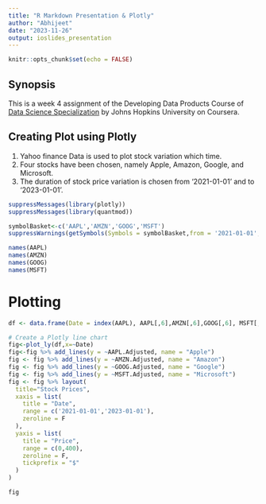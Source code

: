 ```yaml
---
title: "R Markdown Presentation & Plotly"
author: "Abhijeet"
date: "2023-11-26"
output: ioslides_presentation
---
```


```r
knitr::opts_chunk$set(echo = FALSE)
```

## Synopsis
This is a week 4 assignment of the Developing Data Products Course of [Data Science Specialization](https://www.coursera.org/specializations/jhu-data-science) by Johns Hopkins University on Coursera.

## Creating Plot using Plotly
1. Yahoo finance Data is used to plot stock variation which time.
2. Four stocks have been chosen, namely Apple, Amazon, Google, and Microsoft.
3. The duration of stock price variation is chosen from '2021-01-01' and to '2023-01-01'.
```r
suppressMessages(library(plotly))
suppressMessages(library(quantmod))
```
```r
symbolBasket<-c('AAPL','AMZN','GOOG','MSFT')
suppressWarnings(getSymbols(Symbols = symbolBasket,from = '2021-01-01', to = '2023-01-01'))
```
```r
names(AAPL)
names(AMZN)
names(GOOG)
names(MSFT)
```
# Plotting
```r
df <- data.frame(Date = index(AAPL), AAPL[,6],AMZN[,6],GOOG[,6], MSFT[,6])

# Create a Plotly line chart
fig<-plot_ly(df,x=~Date)
fig<-fig %>% add_lines(y = ~AAPL.Adjusted, name = "Apple")
fig <- fig %>% add_lines(y = ~AMZN.Adjusted, name = "Amazon")
fig <- fig %>% add_lines(y = ~GOOG.Adjusted, name = "Google")
fig <- fig %>% add_lines(y = ~MSFT.Adjusted, name = "Microsoft")
fig <- fig %>% layout(
  title="Stock Prices",
  xaxis = list(
    title = "Date",
    range = c('2021-01-01','2023-01-01'), 
    zeroline = F
  ),
  yaxis = list(
    title = "Price",
    range = c(0,400),
    zeroline = F,
    tickprefix = "$"
  )
) 

fig
```



